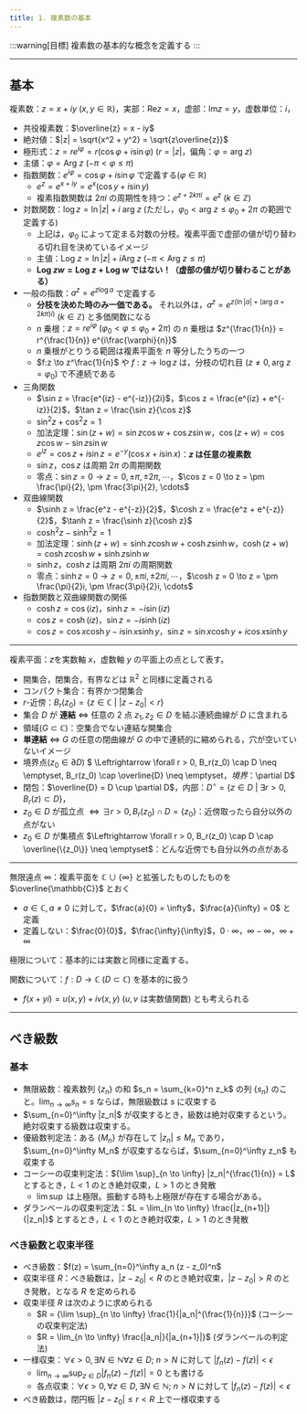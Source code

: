 ```yaml
---
title: 1. 複素数の基本
---
```


:::warning[目標]
複素数の基本的な概念を定義する
:::

---
## 基本
複素数：$z = x + iy~(x,y \in \mathbb{R})$，実部：$\text{Re}z = x$，虚部：$\text{Im}z = y$，虚数単位：$i$，
- 共役複素数：$\overline{z} = x - iy$
- 絶対値：$|z| = \sqrt{x^2 + y^2} = \sqrt{z\overline{z}}$
- 極形式：$z = re^{i\varphi} = r(\cos\varphi + i\sin\varphi)~(r = |z|$，偏角：$\varphi = \text{arg}~z)$
- 主値：$\varphi = \text{Arg}~z~(-\pi < \varphi \leq \pi)$
- 指数関数：$e^{i\varphi} = \cos\varphi + i\sin\varphi$ で定義する($\varphi \in \mathbb{R}$)
    - $e^z = e^{x + iy} = e^x(\cos y + i\sin y)$
    - 複素指数関数は $2\pi i$ の周期性を持つ：$e^{z + 2 k \pi i} = e^z~(k \in \mathbb{Z})$
- 対数関数：$\log z = \ln |z| + i~\text{arg}~z$ (ただし，$\varphi_0 < \text{arg}~z \leq \varphi_0 + 2\pi$ の範囲で定義する)
    - 上記は，$\varphi_0$ によって定まる対数の分枝。複素平面で虚部の値が切り替わる切れ目を決めているイメージ
    - 主値：$\text{Log}~z = \ln |z| + i\text{Arg}~z~(-\pi < \text{Arg}~z \leq \pi)$
    - **$\text{Log}~zw = \text{Log}~z + \text{Log}~w$ ではない！（虚部の値が切り替わることがある）**
- 一般の指数：$a^z = e^{z \log a}$ で定義する
    - **分枝を決めた時のみ一価である。** それ以外は，$a^z = e^{z(\ln |a| + (\text{arg}~a + 2k\pi)i)}~(k \in \mathbb{Z})$ と多価関数になる
    - $n$ 乗根：$z = re^{i\varphi}~(\varphi_0 < \varphi \leq \varphi_0 + 2\pi)$ の $n$ 乗根は 
    $z^{\frac{1}{n}} = r^{\frac{1}{n}} e^{i\frac{\varphi}{n}}$
    - $n$ 乗根がとりうる範囲は複素平面を $n$ 等分したうちの一つ
    - $f:z \to z^\frac{1}{n}$ や $f: z \to \log z$ は，分枝の切れ目 ($z \neq 0, \text{arg}~z = \varphi_0$) で不連続である
- 三角関数
    - $\sin z = \frac{e^{iz} - e^{-iz}}{2i}$，$\cos z = \frac{e^{iz} + e^{-iz}}{2}$，$\tan z = \frac{\sin z}{\cos z}$
    - $\sin^2 z + \cos^2 z = 1$
    - 加法定理：$\sin(z + w) = \sin z \cos w + \cos z \sin w$，$\cos(z + w) = \cos z \cos w - \sin z \sin w$
    - $e^{iz} = \cos z + i\sin z = e^{-y}(\cos x + i\sin x)$：**$z$ は任意の複素数**
    - $\sin z$，$\cos z$ は周期 $2\pi$ の周期関数
    - 零点：$\sin z = 0 \to z = 0, \pm \pi, \pm 2\pi, \cdots$，$\cos z = 0 \to z = \pm \frac{\pi}{2}, \pm \frac{3\pi}{2}, \cdots$
- 双曲線関数
    - $\sinh z = \frac{e^z - e^{-z}}{2}$，$\cosh z = \frac{e^z + e^{-z}}{2}$，$\tanh z = \frac{\sinh z}{\cosh z}$
    - $\cosh^2 z - \sinh^2 z = 1$
    - 加法定理：$\sinh(z + w) = \sinh z \cosh w + \cosh z \sinh w$，$\cosh(z + w) = \cosh z \cosh w + \sinh z \sinh w$
    - $\sinh z$，$\cosh z$ は周期 $2\pi i$ の周期関数
    - 零点：$\sinh z = 0 \to z = 0, \pm \pi i, \pm 2\pi i, \cdots$，$\cosh z = 0 \to z = \pm \frac{\pi}{2}i, \pm \frac{3\pi}{2}i, \cdots$
- 指数関数と双曲線関数の関係
    - $\cosh z = \cos(iz)$，$\sinh z = -i\sin(iz)$
    - $\cos z = \cosh(iz)$，$\sin z = -i\sinh(iz)$
    - $\cos z = \cos x \cosh y - i \sin x \sinh y$，$\sin z = \sin x \cosh y + i \cos x \sinh y$

---
複素平面：$z$を実数軸 $x$，虚数軸 $y$ の平面上の点として表す。
- 開集合，閉集合，有界などは $\mathbb{R}^2$ と同様に定義される
- コンパクト集合：有界かつ閉集合
- $r$-近傍：$B_r(z_0) = \{z \in \mathbb{C}~|~|z - z_0| < r\}$
- 集合 $D$ が **連結** $\Leftrightarrow$ 任意の $2$ 点 $z_1, z_2 \in D$ を結ぶ連続曲線が $D$ に含まれる
- 領域($G \subset \mathbb{C}$)：空集合でない連結な開集合
- **単連結** $\Leftrightarrow$ $G$ の任意の閉曲線が $G$ の中で連続的に縮められる，穴が空いていないイメージ
- 境界点($z_0 \in \partial D)$ $ \Leftrightarrow \forall r > 0, B_r(z_0) \cap D \neq \emptyset, B_r(z_0) \cap \overline{D} \neq \emptyset$，
境界：$\partial D$
- 閉包：$\overline{D} = D \cup \partial D$，内部：$D^\circ = \{z \in D~|~\exists r > 0, B_r(z) \subset D\}$，
- $z_0 \in D$ が孤立点 $\Leftrightarrow \exists r > 0, B_r(z_0) \cap D = \{z_0\}$：近傍取ったら自分以外の点がない
- $z_0 \in D$ が集積点 $\Leftrightarrow \forall r > 0, B_r(z_0) \cap D \cap \overline{\{z_0\}} \neq \emptyset$：どんな近傍でも自分以外の点がある

---
無限遠点 $\infty$：複素平面を $\mathbb{C} \cup \{\infty\}$ と拡張したものしたものを $\overline{\mathbb{C}}$ とおく
- $a\in \mathbb{C}, a \neq 0$ に対して，$\frac{a}{0} = \infty$，$\frac{a}{\infty} = 0$ と定義
- 定義しない：$\frac{0}{0}$，$\frac{\infty}{\infty}$，$0 \cdot \infty$，$\infty - \infty$，$\infty + \infty$

極限について：基本的には実数と同様に定義する。

関数について：$f:D \to \mathbb{C}~(D \subset \mathbb{C})$ を基本的に扱う
- $f(x + yi) = u(x,y) + iv(x,y)$ ($u,v$ は実数値関数) とも考えられる

---
## べき級数
### 基本
- 無限級数：複素数列 $\{z_n\}$ の和 $s_n = \sum_{k=0}^n z_k$ の列 $\{s_n\}$ のこと。$\lim_{n \to \infty} s_n = s$ ならば，無限級数は $s$ に収束する
- $\sum_{n=0}^\infty |z_n|$ が収束するとき，級数は絶対収束するという。絶対収束する級数は収束する。
- 優級数判定法：ある $\{M_n\}$ が存在して $|z_n| \leq M_n$ であり，$\sum_{n=0}^\infty M_n$ が収束するならば，$\sum_{n=0}^\infty z_n$ も収束する
- コーシーの収束判定法：${\lim \sup}_{n \to \infty} |z_n|^{\frac{1}{n}} = L$ とするとき，$L < 1$ のとき絶対収束，$L > 1$ のとき発散
    - $\lim \sup$ は上極限。振動する時も上極限が存在する場合がある。
- ダランベールの収束判定法：$L = \lim_{n \to \infty} \frac{|z_{n+1}|}{|z_n|}$ とするとき，$L < 1$ のとき絶対収束，$L > 1$ のとき発散

### べき級数と収束半径
- べき級数：$f(z) = \sum_{n=0}^\infty a_n (z - z_0)^n$
- 収束半径 $R$：べき級数は，$|z - z_0| < R$ のとき絶対収束，$|z - z_0| > R$ のとき発散，となる $R$ を定められる
- 収束半径 $R$ は次のように求められる
    - $R = {\lim \sup}_{n \to \infty} \frac{1}{|a_n|^{\frac{1}{n}}}$ (コーシーの収束判定法)
    - $R = \lim_{n \to \infty} \frac{|a_n|}{|a_{n+1}|}$ (ダランベールの判定法)
- 一様収束：$\forall \epsilon > 0, \exists N \in \mathbb{N} \forall z \in D ;~ n > N$ に対して $|f_n(z) - f(z)| < \epsilon$
    - $\lim_{n \to \infty} \sup_{z \in D} |f_n(z) - f(z)| = 0$ とも書ける
    - 各点収束：$\forall \epsilon > 0, \forall z \in D, \exists N \in \mathbb{N} ;~ n > N$ に対して $|f_n(z) - f(z)| < \epsilon$
- べき級数は，閉円板 $|z - z_0| \leq r < R$ 上で一様収束する